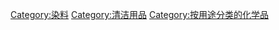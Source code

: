 {{Commonscat|Bleaches}}

[[Category:染料|Category:染料]]
[[Category:清洁用品|Category:清洁用品]]
[[Category:按用途分类的化学品|Category:按用途分类的化学品]]